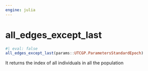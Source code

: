 ```yaml
---
engine: julia
---
```


# all_edges_except_last {#sec-doc}
    

::: {.callout-note appearance="simple" title="docblock" collapse=false}    


```julia
#| eval: false
all_edges_except_last(params::UTCGP.ParametersStandardEpoch)

```

It returns the index of all individuals in all the population
 


:::
    

